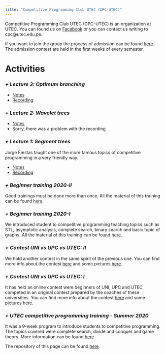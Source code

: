 ```yaml
---
title: "Competitive Programming Club UTEC (CPC-UTEC)"
---
```


Competitive Programming Club UTEC (CPC-UTEC) is an organization at UTEC. You can found us on [Facebook](https://www.facebook.com/CPC.UTEC/) or you can contact us writing to cpc@utec.edu.pe.

If you want to join the group the process of admission can be found [here](./images/organization/selection.jpg). The admission contest are held in the first weeks of every semester.

# Activities

### *+ Lecture 3: Optimum branching*
+ [Notes](./lectures/lecture-03/Minimum Cost Arborescence.pdf)
+ [Recording](https://utec.zoom.us/rec/share/1PFUj_-IPvdk6-89EogE5-Cp5m-H5FrE_KLDiHe0FL91_0CRyucnDG5dl0vMy4yx.ydPytLdpjvpPJsnX?startTime=1606604663000)

### *+ Lecture 2: Wavelet trees*
+ [Notes](./lectures/lecture-02/overview.md)
+ Sorry, there was a problem with the recording

### *+ Lecture 1: Segment trees*
Jorge Fiestas taught one of the more famous topics of competitive programming in a very friendly way.

+ [Notes](./lectures/lecture-01/notes.pdf)
+ [Recording](https://utec.zoom.us/rec/share/JfY6zm83NJGgEPtfrgJfQnVLJMKWlxAhzREBrEdpVEWNIxEt270l7Ur8jKipVQPq.ie-slaUZtjVn1xIH?startTime=1604791504000)

### *+ Beginner training 2020-II*
Good trainings must be done more than once. All the material of this training can be found [here](https://github.com/CPC-UTEC/theory/tree/master/2020-II).

### *+ Beginner training 2020-I*
We introduced student to competitive programming teaching topics such as STL, asymptotic analysis, complete search, binary search and basic topic of graphs. All the material of this training can be found [here](https://github.com/CPC-UTEC/theory/tree/master/2020-I).

### *+ Contest UNI vs UPC vs UTEC: II*
We hold another contest in the same spirit of the previous one. You can find more info about the contest [here](./class-16.html) and some pictures [here](./gallery.html).


### *+ Contest UNI vs UPC vs UTEC: I*
It has held an online contest were beginners of UNI, UPC and UTEC competed in an original contest prepared by the 
coaches of these universities. You can find more info about the contest [here](./class-10.html) and some pictures 
[here](./gallery.html).

### *+ UTEC competitive programming training - Summer 2020*
It was a 9-week program to introduce students to competitive programming. The topics covered were complete search, 
divide and conquer and game theory. More information can be found [here](./index-summer.html)

The repository of this page can be found [here](https://github.com/CPC-UTEC/blog).

<script>
$("#index-page")
  .addClass("active");
</script>
